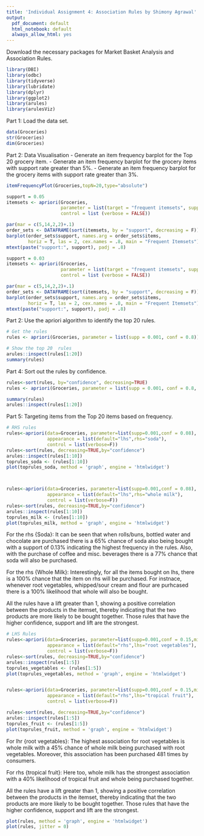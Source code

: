```yaml
---
title: 'Individual Assignment 4: Association Rules by Shimony Agrawal'
output:
  pdf_document: default
  html_notebook: default
  always_allow_html: yes
---
```


Download the necessary packages for Market Basket Analysis and Association Rules. 

```r
library(DBI)
library(odbc)
library(tidyverse)
library(lubridate)
library(dplyr)
library(ggplot2)
library(arules)
library(arulesViz)
```

Part 1: Load the data set.

```r
data(Groceries)
str(Groceries)
dim(Groceries)
```

Part 2: Data Visualisation 
- Generate an item frequency barplot for the Top 20 grocery item.
- Generate an item frequency barplot for the grocery items with support rate greater than 5%.
- Generate an item frequency barplot for the grocery items with support rate greater than 3%.

```r
itemFrequencyPlot(Groceries,topN=20,type="absolute")

support = 0.05
itemsets <- apriori(Groceries, 
                    parameter = list(target = "frequent itemsets", supp = support, conf = 0.60, minlen = 2),
                    control = list (verbose = FALSE))

par(mar = c(5,14,2,2)+.1)
order_sets <- DATAFRAME(sort(itemsets, by = "support", decreasing = F))
barplot(order_sets$support, names.arg = order_sets$items, 
        horiz = T, las = 2, cex.names = .8, main = "Frequent Itemsets")
mtext(paste("support:", support), padj = .8)

support = 0.03
itemsets <- apriori(Groceries, 
                    parameter = list(target = "frequent itemsets", supp = support, conf = 0.60, minlen = 2),
                    control = list (verbose = FALSE))

par(mar = c(5,14,2,2)+.1)
order_sets <- DATAFRAME(sort(itemsets, by = "support", decreasing = F))
barplot(order_sets$support, names.arg = order_sets$items, 
        horiz = T, las = 2, cex.names = .8, main = "Frequent Itemsets")
mtext(paste("support:", support), padj = .8)

```

Part 2: Use the apriori algorithm to identify the top 20 rules. 

```r
# Get the rules
rules <- apriori(Groceries, parameter = list(supp = 0.001, conf = 0.8))

# Show the top 20  rules
arules::inspect(rules[1:20])
summary(rules)
```


Part 4: Sort out the rules by confidence.

```r
rules<-sort(rules, by="confidence", decreasing=TRUE)
rules <- apriori(Groceries, parameter = list(supp = 0.001, conf = 0.8, maxlen=3))

summary(rules)
arules::inspect(rules[1:20])

```

Part 5: Targeting items from the Top 20 items based on frequency. 

```r
# RHS rules
rules<-apriori(data=Groceries, parameter=list(supp=0.001,conf = 0.08), 
               appearance = list(default="lhs",rhs="soda"),
               control = list(verbose=F))
rules<-sort(rules, decreasing=TRUE,by="confidence")
arules::inspect(rules[1:10])
toprules_soda <- (rules[1:10])
plot(toprules_soda, method = 'graph', engine = 'htmlwidget')



rules<-apriori(data=Groceries, parameter=list(supp=0.001,conf = 0.08), 
               appearance = list(default="lhs",rhs="whole milk"),
               control = list(verbose=F))
rules<-sort(rules, decreasing=TRUE,by="confidence")
arules::inspect(rules[1:10])
toprules_milk <- (rules[1:10])
plot(toprules_milk, method = 'graph', engine = 'htmlwidget')
```
For the rhs {Soda}: It can be seen that when rolls/buns, bottled water and chocolate are purchased there is a 65% chance of soda also being bought with a support of 0.13% indicating the highest frequency in the rules. Also, with the purchase of coffee and misc. beverages there is a 77% chance that soda will also be purchased. 

For the rhs {Whole Milk}: Interestingly, for all the items bought on lhs, there is a 100% chance that the item on rhs will be purchased. For instnace, whenever root vegetables, whipped/sour cream and flour are purhcased there is a 100% likelihood that whole will also be bought. 

All the rules have a lift greater than 1, showing a positive correlation between the products in the itemset, thereby indicating that the two products are more likely to be bought together. Those rules that have the higher confidence, support and lift are the strongest. 

```r
# LHS Rules
rules<-apriori(data=Groceries, parameter=list(supp=0.001,conf = 0.15,minlen=2), 
               appearance = list(default="rhs",lhs="root vegetables"),
               control = list(verbose=F))
rules<-sort(rules, decreasing=TRUE,by="confidence")
arules::inspect(rules[1:5])
toprules_vegetables <- (rules[1:5])
plot(toprules_vegetables, method = 'graph', engine = 'htmlwidget')


rules<-apriori(data=Groceries, parameter=list(supp=0.001,conf = 0.15,minlen=2), 
               appearance = list(default="rhs",lhs="tropical fruit"),
               control = list(verbose=F))

rules<-sort(rules, decreasing=TRUE,by="confidence")
arules::inspect(rules[1:5])
toprules_fruit <- (rules[1:5])
plot(toprules_fruit, method = 'graph', engine = 'htmlwidget')

```
For lhr {root vegetables}: The highest association for root vegetables is whole milk with a 45% chance of whole milk being purchased with root vegetables. Moreover, this association has been purchased 481 times by consumers.

For rhs {tropical fruit}: Here too, whole milk has the strongest association with a 40% likelihood of tropical fruit and whole being purchased together.

All the rules have a lift greater than 1, showing a positive correlation between the products in the itemset, thereby indicating that the two products are more likely to be bought together. Those rules that have the higher confidence, support and lift are the strongest. 


```r
plot(rules, method = 'graph', engine = 'htmlwidget')
plot(rules, jitter = 0)
```